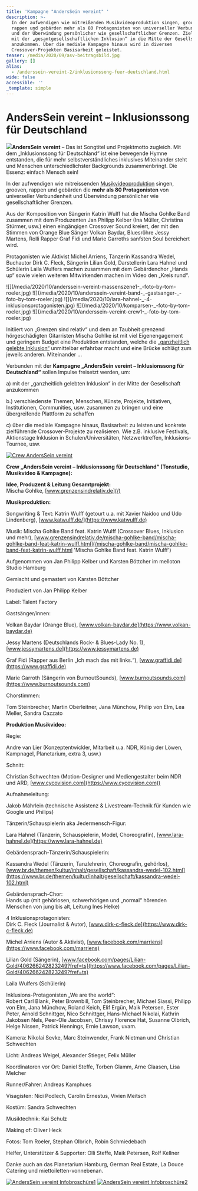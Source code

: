 ```yaml
---
title: 'Kampagne "AndersSein vereint" '
description: >-
  In der aufwendigen wie mitreißenden Musikvideoproduktion singen, grooven,
  rappen und gebärden mehr als 80 Protagonisten von universeller Verbundenheit
  und der Überwindung persönlicher wie gesellschaftlicher Grenzen. Ziel ist es,
  mit der „gesamtgesellschaftlichen Inklusion“ in die Mitte der Gesellschaft
  anzukommen. Über die mediale Kampagne hinaus wird in diversen
  Crossover-Projekten Basisarbeit geleistet.
teaser: /media/2020/09/asv-beitragsbild.jpg
gallery: []
alias:
  - /anderssein-vereint-2/inklusionssong-fuer-deutschland.html
wide: false
accessible: ''
_template: simple
---
```


# AndersSein vereint – Inklusionssong für Deutschland

![](/media/2020/10/online-plakat-anderssein-vereint.jpg)**AndersSein vereint** – Das ist Songtitel und Projektmotto zugleich. Mit dem „Inklusionssong für Deutschland“ ist eine bewegende Hymne entstanden, die für mehr selbstverständliches inklusives Miteinander steht und Menschen unterschiedlichster Backgrounds zusammenbringt. Die Essenz: einfach Mensch sein!

In der aufwendigen wie mitreissenden [Musikvideoproduktion](/aktivitaeten/kampagnen-musikvideos/anderssein-vereint/asv-videos-fotos) singen, grooven, rappen und gebärden die **mehr als 80 Protagonisten** von universeller Verbundenheit und Überwindung persönlicher wie gesellschaftlicher Grenzen.

Aus der Komposition von Sängerin Katrin Wulff hat die Mischa Gohlke Band zusammen mit dem Produzenten Jan Philipp Kelber (Ina Müller, Christina Stürmer, usw.) einen eingängigen Crossover Sound kreiert, der mit den Stimmen von Orange Blue Sänger Volkan Baydar, Bluesröhre Jessy Martens, Rolli Rapper Graf Fidi und Marie Garroths sanfsten Soul bereichert wird.

Protagonisten wie Aktivist Michel Arriens, Tänzerin Kassandra Wedel, Buchautor Dirk C. Fleck, Sängerin Lilian Gold, Darstellerin Lara Hahnel und Schülerin Laila Wulfers machen zusammen mit dem Gebärdenchor „Hands up“ sowie vielen weiteren Mitwirkenden machen im Video den „Kreis rund“.

<gallery>
  ![](/media/2020/10/anderssein-vereint-massenszene1-_-foto-by-tom-roeler.jpg)
  ![](/media/2020/10/anderssein-vereint-band-_-gastsanger-_-foto-by-tom-roeler.jpg)
  ![](/media/2020/10/lara-hahnel-_-4-inklusionsprotagonisten.jpg)
  ![](/media/2020/10/komparsen-_-foto-by-tom-roeler.jpg)
  ![](/media/2020/10/anderssein-vereint-crew1-_-foto-by-tom-roeler.jpg)
</gallery>

Initiiert von „Grenzen sind relativ“ und dem an Taubheit grenzend hörgeschädigten Gitarristen Mischa Gohlke ist mit viel Eigenengagement und geringem Budget eine Produktion entstanden, welche die [„ganzheitlich gelebte Inklusion“](/anderssein-vereint-2/worum-geht-es.html) unmittelbar erfahrbar macht und eine Brücke schlägt zum jeweils anderen. Miteinander …

Verbunden mit der **Kampagne „AndersSein vereint – Inklusionssong für Deutschland“** sollen Impulse freisetzt werden, um:

a) mit der „ganzheitlich gelebten Inklusion“ in der Mitte der Gesellschaft anzukommen

b.) verschiedenste Themen, Menschen, Künste, Projekte, Initiativen, Institutionen, Communities, usw. zusammen zu bringen und eine übergreifende Plattform zu schaffen

c) über die mediale Kampagne hinaus, Basisarbeit zu leisten und konkrete zielführende Crossover-Projekte zu realisieren. Wie z.B. inklusive Festivals, Aktionstage Inklusion in Schulen/Universitäten, Netzwerktreffen, Inklusions-Tournee, usw.

[![Crew AndersSein vereint](/media/2015/04/AndersSein-vereint-Crew1-_-Foto-by-Tom-Roeler-2.jpg 'Foto by Tom Roeler')](/media/2015/04/AndersSein-vereint-Crew1-_-Foto-by-Tom-Roeler-2.jpg)

**Crew „AndersSein vereint – Inklusionssong für Deutschland“ (Tonstudio, Musikvideo & Kampagne):**

**Idee, Produzent & Leitung Gesamtprojekt:**\
Mischa Gohlke, [www.grenzensindrelativ.de](/)

**Musikproduktion:**

Songwriting & Text: Katrin Wulff (getourt u.a. mit Xavier Naidoo und Udo Lindenberg), [www.katwulff.de/](https://www.katwulff.de)

Musik: Mischa Gohlke Band feat. Katrin Wulff (Crossover Blues, Inklusion und mehr), [www.grenzensindrelativ.de/mischa-gohlke-band/mischa-gohlke-band-feat-katrin-wulff.html](/mischa-gohlke-band/mischa-gohlke-band-feat-katrin-wulff.html 'Mischa Gohlke Band feat. Katrin Wulff')

Aufgenommen von Jan Philipp Kelber und Karsten Böttcher im melloton Studio Hamburg

Gemischt und gemastert von Karsten Böttcher

Produziert von Jan Philipp Kelber

Label: Talent Factory

Gastsänger/innen:

Volkan Baydar (Orange Blue), [www.volkan-baydar.de](https://www.volkan-baydar.de)

Jessy Martens (Deutschlands Rock- & Blues-Lady No. 1), [www.jessymartens.de](https://www.jessymartens.de)

Graf Fidi (Rapper aus Berlin „Ich mach das mit links.“), [www.graffidi.de](https://www.graffidi.de)

Marie Garroth (Sängerin von BurnoutSounds), [www.burnoutsounds.com](https://www.burnoutsounds.com)

Chorstimmen:

Tom Steinbrecher, Martin Oberleitner, Jana Münchow, Philip von Elm, Lea Meller, Sandra Cazzato

**Produktion Musikvideo:**

Regie:

Andre van Lier (Konzeptentwickler, Mitarbeit u.a. NDR, König der Löwen, Kampnagel, Planetarium, extra 3, usw.)

Schnitt:

Christian Schwechten (Motion-Designer und Mediengestalter beim NDR und ARD, [www.cycovision.com](https://www.cycovision.com))

Aufnahmeleitung:

Jakob Mährlein (technische Assistenz & Livestream-Technik für Kunden wie Google und Philips)

Tänzerin/Schauspielerin aka Jedermensch-Figur:

Lara Hahnel (Tänzerin, Schauspielerin, Model, Choreografin), [www.lara-hahnel.de](https://www.lara-hahnel.de)

Gebärdensprach-Tänzerin/Schauspielerin:

Kassandra Wedel (Tänzerin, Tanzlehrerin, Choreografin, gehörlos), [www.br.de/themen/kultur/inhalt/gesellschaft/kassandra-wedel-102.html](https://www.br.de/themen/kultur/inhalt/gesellschaft/kassandra-wedel-102.html)

Gebärdensprach-Chor:\
Hands up (mit gehörlosen, schwerhörigen und „normal“ hörenden Menschen von jung bis alt, Leitung Ines Helke)

4 Inklusionsprotagonisten:\
Dirk C. Fleck (Journalist & Autor), [www.dirk-c-fleck.de](https://www.dirk-c-fleck.de)

Michel Arriens (Autor & Aktivist), [www.facebook.com/marriens](https://www.facebook.com/marriens)

Lilian Gold (Sängerin), [www.facebook.com/pages/Lilian-Gold/406266242823249?fref=ts](https://www.facebook.com/pages/Lilian-Gold/406266242823249?fref=ts)

Laila Wulfers (Schülerin)

Inklusions-Protagonisten „We are the world“:\
Robert Carl Blank, Peter Brownbill, Tom Steinbrecher, Michael Siassi, Philipp von Elm, Jana Münchow, Roland Keich, Elif Ergün, Maik Petersen, Ester Peter, Arnold Schnittger, Nico Schnittger, Hans-Michael Nikolai, Kathrin Jakobsen Nels, Peer-Ole Jacobsen, Chrissy Florence Hat, Susanne Olbrich, Helge Nissen, Patrick Hennings, Ernie Lawson, uvam.

Kamera: Nikolai Sevke, Marc Steinwender, Frank Nietman und Christian Schwechten

Licht: Andreas Weigel, Alexander Stieger, Felix Müller

Koordinatoren vor Ort: Daniel Steffe, Torben Glamm, Arne Claasen, Lisa Melcher

Runner/Fahrer: Andreas Kamphues

Visagisten: Nici Podlech, Carolin Ernestus, Vivien Meitsch

Kostüm: Sandra Schwechten

Musiktechnik: Kai Schulz

Making of: Oliver Heck

Fotos: Tom Roeler, Stephan Olbrich, Robin Schmiedebach

Helfer, Unterstützer & Supporter: Olli Steffe, Maik Petersen, Rolf Kellner

Danke auch an das Planetarium Hamburg, German Real Estate, La Douce Catering und miettoiletten-vonnebenan.

[![AndersSein vereint Infobroschüre1](/media/2015/04/AndersSein-vereint-Infobroschuere1.jpg)](/media/2015/04/AndersSein-vereint-Infobroschuere1.jpg) [![AndersSein vereint Infobroschüre2](/media/2015/04/AndersSein-vereint-Infobroschuere2.jpg)](/media/2015/04/AndersSein-vereint-Infobroschuere2.jpg)
